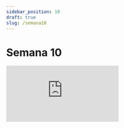 ```yaml
---
sidebar_position: 10
draft: true
slug: /semana10
---
```


# Semana 10


<GoogleColab 
  notebookUrl="https://colab.research.google.com/drive/1aWSEIqIXUQrEw7-uxY4oyn5M0fCr1uN3?usp=sharing"
  height="800px" 
/>

  <div class="notebook-container">
        <iframe 
            class="notebook-iframe"
            src="https://www.kaggle.com/code/jfinfocesde/notebook0565bba9f2"
            sandbox="allow-same-origin allow-scripts allow-popups allow-forms"
            frameborder="0"
            scrolling="auto"
            allowfullscreen
        ></iframe>
    </div>
